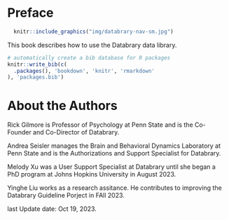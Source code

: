 # Preface {-}

```r
  knitr::include_graphics("img/databrary-nav-sm.jpg")
```

This book describes how to use the Databrary data library.

```r
# automatically create a bib database for R packages
knitr::write_bib(c(
  .packages(), 'bookdown', 'knitr', 'rmarkdown'
), 'packages.bib')
```

# About the Authors {-}

Rick Gilmore is Professor of Psychology at Penn State and is the Co-Founder and Co-Director of Databrary.

Andrea Seisler manages the Brain and Behavioral Dynamics Laboratory at Penn State and is the Authorizations and Support Specialist for Databrary.

Melody Xu was a User Support Specialist at Databrary until she began a PhD program at Johns Hopkins University in August 2023.

Yinghe Liu works as a research assitance. He contributes to improving the Databrary Guideline Porject in FAll 2023. 

last Update date: Oct 19, 2023. 